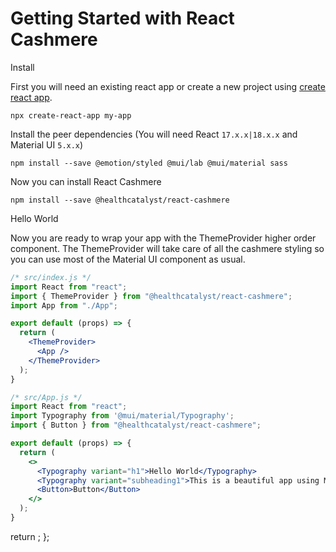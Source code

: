 
<Meta title="Getting Started" />

# Getting Started with React Cashmere

<div className="subheading">Install</div>

First you will need an existing react app or create a new project using [create react app](https://reactjs.org/docs/create-a-new-react-app.html).
```
npx create-react-app my-app
```

Install the peer dependencies (You will need React `17.x.x|18.x.x` and Material UI `5.x.x`)
```shell
npm install --save @emotion/styled @mui/lab @mui/material sass
```

Now you can install React Cashmere
```
npm install --save @healthcatalyst/react-cashmere
```


<div className="subheading">Hello World</div>

Now you are ready to wrap your app with the ThemeProvider higher order component. 
The ThemeProvider will take care of all the cashmere styling so you can use most of the Material UI component as usual. 

```jsx
/* src/index.js */
import React from "react";
import { ThemeProvider } from "@healthcatalyst/react-cashmere";
import App from "./App";

export default (props) => {
  return (
    <ThemeProvider>
      <App />
    </ThemeProvider>
  );
}
```

```jsx
/* src/App.js */
import React from "react";
import Typography from '@mui/material/Typography';
import { Button } from "@healthcatalyst/react-cashmere";

export default (props) => {
  return (
    <>
      <Typography variant="h1">Hello World</Typography>
      <Typography variant="subheading1">This is a beautiful app using Material UI and Cashmere</Typography>
      <Button>Button</Button>
    </>
  );
}
```

  return <SyntaxHighlighter/>;
};